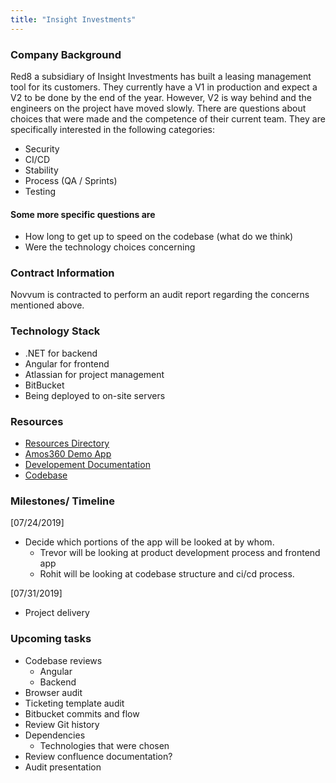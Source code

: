 ```yaml
---
title: "Insight Investments"
---
```


### Company Background

Red8 a subsidiary of Insight Investments has built a leasing management tool for its customers. They currently have a V1 in production and expect a V2 to be done by the end of the year. However, V2 is way behind and the engineers on the project have moved slowly. There are questions about choices that were made and the competence of their current team. They are specifically interested in the following categories:

- Security
- CI/CD
- Stability
- Process (QA / Sprints)
- Testing

#### Some more specific questions are

- How long to get up to speed on the codebase (what do we think)
- Were the technology choices concerning

### Contract Information

Novvum is contracted to perform an audit report regarding the concerns mentioned above.

### Technology Stack

- .NET for backend
- Angular for frontend
- Atlassian for project management
- BitBucket
- Being deployed to on-site servers

### Resources

- [Resources Directory](https://drive.google.com/drive/folders/1saRgea8_aCwvJe2kLsF2QPFvFQl6crSO?usp=sharing)
- [Amos360 Demo App](https://devamos360.ifsleasing.com/app/)
- [Developement Documentation](https://insightdev.atlassian.net/wiki/spaces/A3/pages/561643532/Development)
- [Codebase](https://bitbucket.org/insightinvestments/a360-customer-sites/src/develop/)

### Milestones/ Timeline

[07/24/2019]

- Decide which portions of the app will be looked at by whom.
  - Trevor will be looking at product development process and frontend app
  - Rohit will be looking at codebase structure and ci/cd process.

[07/31/2019]

- Project delivery

### Upcoming tasks

- Codebase reviews
  - Angular
  - Backend
- Browser audit
- Ticketing template audit
- Bitbucket commits and flow
- Review Git history
- Dependencies
  - Technologies that were chosen
- Review confluence documentation?
- Audit presentation
